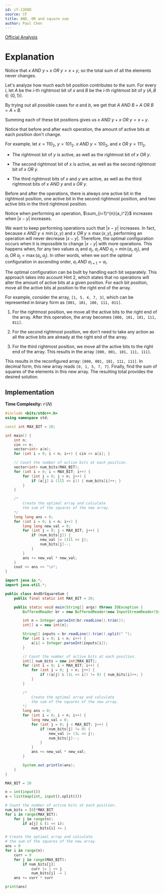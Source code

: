 ```yaml
---
id: cf-1368D
source: CF
title: AND, OR and square sum
author: Paul Chen
---
```


[Official Analysis](https://codeforces.com/blog/entry/79027)

# Explanation

<Spoiler title="Hint 1">

Notice that $x \ AND \ y + x \ OR \ y = x + y$, so the total sum of all the elements never changes.

<Spoiler title="Why is this true?">

Let's analyze how much each bit position contributes to the sum. For every $i$, let $A$ be the $i$-th rightmost bit of $x$ and $B$ be the $i$-th rightmost bit of $y$ ($A, B \in \{0, 1\}$).

By trying out all possible cases for $a$ and $b$, we get that $A \ AND \ B + A \ OR \ B = A + B$.

Summing each of these bit positions gives us $x \ AND \ y + x \ OR \ y = x + y$.

</Spoiler>

</Spoiler>

<Spoiler title="Hint 2">

Notice that before and after each operation, the amount of active bits at each position don't change.

For example, let $x = 110_2$, $y = 101_2$. $x \ AND \ y = 100_2$, and $x \ OR \ y = 111_2$.

- The rightmost bit of $y$ is active, as well as the rightmost bit of $x \ OR \ y$.

- The second rightmost bit of $x$ is active, as well as the second rightmost bit of $x \ OR \ y$.

- The third rightmost bits of $x$ and $y$ are active, as well as the third rightmost bits of $x \ AND \ y$ and $x \ OR \ y$.

Before and after the operations, there is always one active bit in the rightmost position, one active bit in the second rightmost position, and two active bits in the third rightmost position.

</Spoiler>

<Spoiler title="Hint 3">

Notice when performing an operation, $\sum_{i=1}^{n}{a_i^2}$ increases when $|x - y|$ increases.

</Spoiler>

<Spoiler title="Solution">

We want to keep performing operations such that $|x - y|$ increases. In fact, because $x \ AND \ y \leq \min(x, y)$ and $x \ OR \ y \geq \max(x, y)$, performing an operation will never decrease $|x - y|$. Therefore, the optimal configuration occurs when it is impossible to change $|x - y|$ with more operations. This happens when, for any two values $a_i$ and $a_j$, $a_i \ AND \ a_j = \min(a_i, a_j)$, and $a_i \ OR \ a_j = \max(a_i, a_j)$. In other words, when we sort the optimal configuration in ascending order, $a_i \ AND \ a_{i + 1} = a_i$.

The optimal configuration can be built by handling each bit separately. This approach takes into account Hint 2, which states that no operations will alter the amount of active bits at a given position. For each bit position, move all the active bits at position to the right end of the array.

For example, consider the array, `[1, 5, 4, 7, 3]`, which can be represented in binary form as `[001, 101, 100, 111, 011]`.

1. For the rightmost position, we move all the active bits to the right end of the array. After this operation, the array becomes `[000, 101, 101, 111, 011]`.

2. For the second rightmost position, we don't need to take any action as all the active bits are already at the right end of the array.

3. For the third rightmost position, we move all the active bits to the right end of the array. This results in the array `[000, 001, 101, 111, 111]`.

This results in the reconfigured array: `[000, 001, 101, 111, 111]`. In decimal form, this new array reads `[0, 1, 5, 7, 7]`. Finally, find the sum of squares of the elements in this new array. The resulting total provides the desired solution.

</Spoiler>

## Implementation

**Time Complexity:** $\mathcal{O}(N)$


<LanguageSection>

<CPPSection>

```cpp
#include <bits/stdc++.h>
using namespace std;

const int MAX_BIT = 20;

int main() {
	int n;
	cin >> n;
	vector<int> a(n);
	for (int i = 0; i < n; i++) { cin >> a[i]; }

	// Count the number of active bits at each position.
	vector<int> num_bits(MAX_BIT);
	for (int i = 0; i < MAX_BIT; i++) {
		for (int j = 0; j < n; j++) {
			if (a[j] & (1ll << i)) { num_bits[i]++; }
		}
	}

	/*
		Create the optimal array and calculate
		the sum of the squares of the new array.
	*/
	long long ans = 0;
	for (int i = 0; i < n; i++) {
		long long new_val = 0;
		for (int j = 0; j < MAX_BIT; j++) {
			if (num_bits[j]) {
				new_val |= (1ll << j);
				num_bits[j]--;
			}
		}
		ans += new_val * new_val;
	}
	cout << ans << "\n";
}
```

</CPPSection>

<JavaSection>

```java
import java.io.*;
import java.util.*;

public class AndOrSquareSum {
	public final static int MAX_BIT = 20;

	public static void main(String[] args) throws IOException {
		BufferedReader br = new BufferedReader(new InputStreamReader(System.in));

		int n = Integer.parseInt(br.readLine().trim());
		int[] a = new int[n];

		String[] inputs = br.readLine().trim().split(" ");
		for (int i = 0; i < n; i++) {
			a[i] = Integer.parseInt(inputs[i]);
		}

		// Count the number of active bits at each position.
		int[] num_bits = new int[MAX_BIT];
		for (int i = 0; i < MAX_BIT; i++) {
			for (int j = 0; j < n; j++) {
				if ((a[j] & (1L << i)) != 0) { num_bits[i]++; }
			}
		}

		/*
			Create the optimal array and calculate
			the sum of the squares of the new array.
		*/
		long ans = 0;
		for (int i = 0; i < n; i++) {
			long new_val = 0;
			for (int j = 0; j < MAX_BIT; j++) {
				if (num_bits[j] != 0) {
					new_val |= (1L << j);
					num_bits[j]--;
				}
			}
			ans += new_val * new_val;
		}

		System.out.println(ans);
	}
}
```

</JavaSection>

<PySection>

```py
MAX_BIT = 20

n = int(input())
a = list(map(int, input().split()))

# Count the number of active bits at each position.
num_bits = [0]*MAX_BIT
for i in range(MAX_BIT):
	for j in range(n):
		if a[j] & (1 << i):
			num_bits[i] += 1

# Create the optimal array and calculate
# the sum of the squares of the new array.
ans = 0
for i in range(n):
	curr = 0
	for j in range(MAX_BIT):
		if num_bits[j]:
			curr |= 1 << j
			num_bits[j] -= 1
	ans += curr * curr

print(ans)
```

</PySection>

</LanguageSection>
